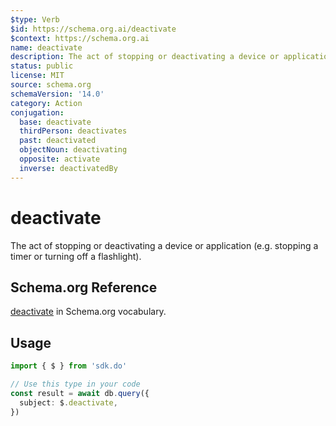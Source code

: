 ```yaml
---
$type: Verb
$id: https://schema.org.ai/deactivate
$context: https://schema.org.ai
name: deactivate
description: The act of stopping or deactivating a device or application (e.g. stopping a timer or turning off a flashlight).
status: public
license: MIT
source: schema.org
schemaVersion: '14.0'
category: Action
conjugation:
  base: deactivate
  thirdPerson: deactivates
  past: deactivated
  objectNoun: deactivating
  opposite: activate
  inverse: deactivatedBy
---
```


# deactivate

The act of stopping or deactivating a device or application (e.g. stopping a timer or turning off a flashlight).

## Schema.org Reference

[deactivate](https://schema.org/DeactivateAction) in Schema.org vocabulary.

## Usage

```typescript
import { $ } from 'sdk.do'

// Use this type in your code
const result = await db.query({
  subject: $.deactivate,
})
```
